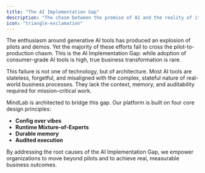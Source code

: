 ```yaml
---
title: "The AI Implementation Gap"
description: "The chasm between the promise of AI and the reality of its implementation."
icon: "triangle-exclamation"
---
```


The enthusiasm around generative AI tools has produced an explosion of pilots and demos. Yet the majority of these efforts fail to cross the pilot-to-production chasm. This is the AI Implementation Gap: while adoption of consumer-grade AI tools is high, true business transformation is rare.

This failure is not one of technology, but of architecture. Most AI tools are stateless, forgetful, and misaligned with the complex, stateful nature of real-world business processes. They lack the context, memory, and auditability required for mission-critical work.

MindLab is architected to bridge this gap. Our platform is built on four core design principles:

-   **Config over vibes**
-   **Runtime Mixture-of-Experts**
-   **Durable memory**
-   **Audited execution**

By addressing the root causes of the AI Implementation Gap, we empower organizations to move beyond pilots and to achieve real, measurable business outcomes.